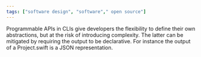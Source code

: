 ```yaml
---
tags: ["software design", "software"," open source"]
---
```


Programmable APIs in CLIs give developers the flexibility to define their own abstractions, but at the risk of introducing complexity. The latter can be mitigated by requiring the output to be declarative. For instance the output of a Project.swift is a JSON representation.